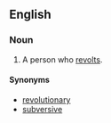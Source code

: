 ==English==

===Noun===
{{en-noun}}

#A person who [[revolt]]s.

====Synonyms====
*[[revolutionary]]
*[[subversive]]